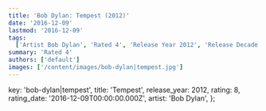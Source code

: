```yaml
---
title: 'Bob Dylan: Tempest (2012)'
date: '2016-12-09'
lastmod: '2016-12-09'
tags:
  ['Artist Bob Dylan', 'Rated 4', 'Release Year 2012', 'Release Decade 2010']
summary: 'Rated 4'
authors: ['default']
images: ['/content/images/bob-dylan|tempest.jpg']
---
```


  key: 'bob-dylan|tempest',
  title: 'Tempest',
  release_year: 2012,
  rating: 8,
  rating_date: '2016-12-09T00:00:00.000Z',
  artist: 'Bob Dylan',
};

<MusicRating data={data} />
